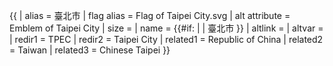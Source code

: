 {{ {{{1<noinclude>|country showdata</noinclude>}}}
| alias = 臺北市
| flag alias = Flag of Taipei City.svg
| alt attribute = Emblem of Taipei City
| size = {{{size|}}}
| name = {{#if: {{{name|}}} | {{{name|}}} | 臺北市 }}
| altlink = {{{altlink|}}}
| altvar = {{{altvar|}}}
<noinclude>
| redir1 = TPEC
| redir2 = Taipei City
| related1 = Republic of China
| related2 = Taiwan
| related3 = Chinese Taipei
</noinclude>
}}